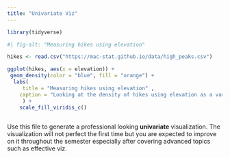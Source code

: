 ```yaml
---
title: "Univariate Viz"
---
```

```r
library(tidyverse)
```


```r
#| fig-alt: "Measuring hikes using elevation"

hikes <- read.csv("https://mac-stat.github.io/data/high_peaks.csv")

ggplot(hikes, aes(x = elevation)) +
 geom_density(color = "blue", fill = "orange") +
  labs(
     title = "Measuring hikes using elevation" ,
    caption = "Looking at the density of hikes using elevation as a variable"
     ) +
    scale_fill_viridis_c()
  
```


Use this file to generate a professional looking **univariate** visualization. The visualization will not perfect the first time but you are expected to improve on it throughout the semester especially after covering advanced topics such as effective viz.
